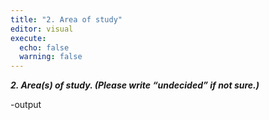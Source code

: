 ```yaml
---
title: "2. Area of study"
editor: visual
execute:
  echo: false
  warning: false
---
```





***2. Area(s) of study. (Please write "undecided" if not sure.)***

-output
